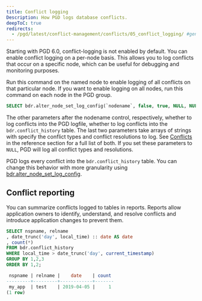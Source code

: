 ```yaml
---
title: Conflict logging
Description: How PGD logs database conflicts.
deepToC: true
redirects:
  - /pgd/latest/conflict-management/conflicts/05_conflict_logging/ #generated for DOCS-1247-PGD-6.0-Docs
---
```


Starting with PGD 6.0, conflict-logging is not enabled by default. You can enable conflict logging on a per-node basis. This allows you to log conflicts that occur on a specific node, which can be useful for debugging and monitoring purposes.

Run this command on the named node to enable logging of all conflicts on that particular node. If you want to enable logging on all nodes, run this command on each node in the PGD group.

```sql
SELECT bdr.alter_node_set_log_config(`nodename`, false, true, NULL, NULL);
```

The other parameters after the nodename control, respectively, whether to log conflicts into the PGD logfile, whether to log conflicts into the `bdr.conflict_history` table. The last two parameters take arrays of strings with specify the conflict types and conflict resolutions to log. See [Conflicts](/pgd/latest/reference/tables-views-functions/conflicts/) in the reference section for a full list of both. If you set these parameters to `NULL`, PGD will log all conflict types and resolutions.

PGD logs every conflict into the `bdr.conflict_history` table. You can change this behavior with more granularity using [bdr.alter_node_set_log_config](/pgd/latest/reference/tables-views-functions/conflict_functions/#bdralter_node_set_log_config).

## Conflict reporting

You can summarize conflicts logged to tables in reports. Reports allow application owners to identify, understand, and resolve conflicts and introduce application changes to prevent them.

```sql
SELECT nspname, relname
, date_trunc('day', local_time) :: date AS date
, count(*)
FROM bdr.conflict_history
WHERE local_time > date_trunc('day', current_timestamp)
GROUP BY 1,2,3
ORDER BY 1,2;

 nspname | relname |    date    | count
---------+---------+------------+-------
 my_app  | test    | 2019-04-05 |     1
(1 row)
```
